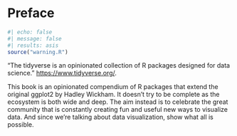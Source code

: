 # Preface {.unnumbered}

```r
#| echo: false
#| message: false
#| results: asis
source("warning.R")
```

"The tidyverse is an opinionated collection of R packages designed for data science." <https://www.tidyverse.org/>.

This book is an opinionated compendium of R packages that extend the original ggplot2 by Hadley Wickham. It doesn't try to be complete as the ecosystem is both wide and deep. The aim instead is to celebrate the great community that is constantly creating fun and useful new ways to visualize data. And since we're talking about data visualization, show what all is possible.
